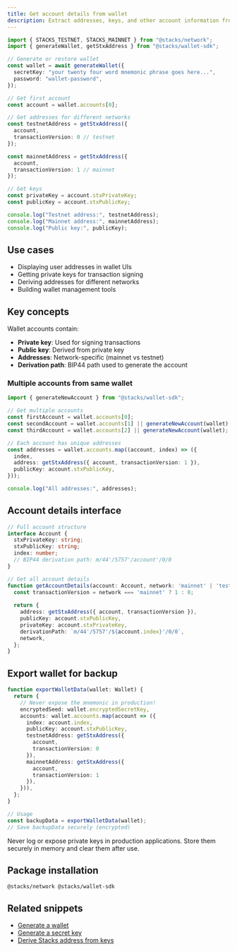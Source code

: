 ```yaml
---
title: Get account details from wallet
description: Extract addresses, keys, and other account information from a wallet instance
---
```


```typescript
import { STACKS_TESTNET, STACKS_MAINNET } from "@stacks/network";
import { generateWallet, getStxAddress } from "@stacks/wallet-sdk";

// Generate or restore wallet
const wallet = await generateWallet({
  secretKey: "your twenty four word mnemonic phrase goes here...",
  password: "wallet-password",
});

// Get first account
const account = wallet.accounts[0];

// Get addresses for different networks
const testnetAddress = getStxAddress({ 
  account, 
  transactionVersion: 0 // testnet
});

const mainnetAddress = getStxAddress({ 
  account, 
  transactionVersion: 1 // mainnet
});

// Get keys
const privateKey = account.stxPrivateKey;
const publicKey = account.stxPublicKey;

console.log("Testnet address:", testnetAddress);
console.log("Mainnet address:", mainnetAddress);
console.log("Public key:", publicKey);
```

## Use cases

- Displaying user addresses in wallet UIs
- Getting private keys for transaction signing
- Deriving addresses for different networks
- Building wallet management tools

## Key concepts

Wallet accounts contain:

- **Private key**: Used for signing transactions
- **Public key**: Derived from private key
- **Addresses**: Network-specific (mainnet vs testnet)
- **Derivation path**: BIP44 path used to generate the account

### Multiple accounts from same wallet

```typescript
import { generateNewAccount } from "@stacks/wallet-sdk";

// Get multiple accounts
const firstAccount = wallet.accounts[0];
const secondAccount = wallet.accounts[1] || generateNewAccount(wallet);
const thirdAccount = wallet.accounts[2] || generateNewAccount(wallet);

// Each account has unique addresses
const addresses = wallet.accounts.map((account, index) => ({
  index,
  address: getStxAddress({ account, transactionVersion: 1 }),
  publicKey: account.stxPublicKey,
}));

console.log("All addresses:", addresses);
```

## Account details interface

```typescript
// Full account structure
interface Account {
  stxPrivateKey: string;
  stxPublicKey: string;
  index: number;
  // BIP44 derivation path: m/44'/5757'/account'/0/0
}

// Get all account details
function getAccountDetails(account: Account, network: 'mainnet' | 'testnet') {
  const transactionVersion = network === 'mainnet' ? 1 : 0;
  
  return {
    address: getStxAddress({ account, transactionVersion }),
    publicKey: account.stxPublicKey,
    privateKey: account.stxPrivateKey,
    derivationPath: `m/44'/5757'/${account.index}'/0/0`,
    network,
  };
}
```

## Export wallet for backup

```typescript
function exportWalletData(wallet: Wallet) {
  return {
    // Never expose the mnemonic in production!
    encryptedSeed: wallet.encryptedSecretKey,
    accounts: wallet.accounts.map(account => ({
      index: account.index,
      publicKey: account.stxPublicKey,
      testnetAddress: getStxAddress({ 
        account, 
        transactionVersion: 0 
      }),
      mainnetAddress: getStxAddress({ 
        account, 
        transactionVersion: 1 
      }),
    })),
  };
}

// Usage
const backupData = exportWalletData(wallet);
// Save backupData securely (encrypted)
```



<Callout title="Security warning" type="warn">
Never log or expose private keys in production applications. Store them securely in memory and clear them after use.
</Callout>

## Package installation

```package-install
@stacks/network @stacks/wallet-sdk
```

## Related snippets

- [Generate a wallet](/resources/snippets/generate-a-wallet)
- [Generate a secret key](/resources/snippets/generate-a-secret-key)
- [Derive Stacks address from keys](/resources/snippets/derive-stacks-address-from-keys)